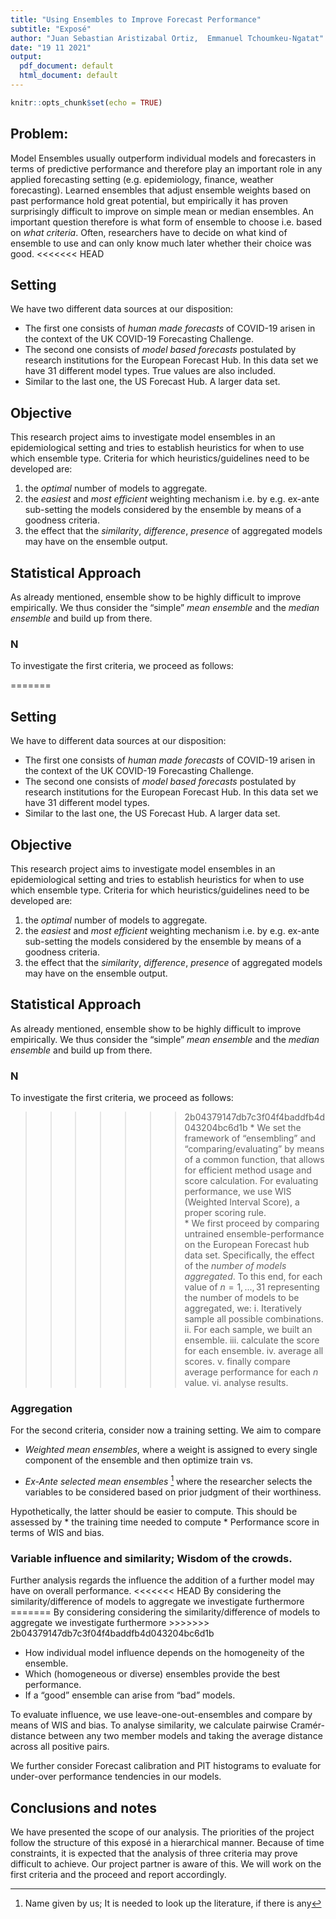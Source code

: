 ```yaml
---
title: "Using Ensembles to Improve Forecast Performance"
subtitle: "Exposé"
author: "Juan Sebastian Aristizabal Ortiz,  Emmanuel Tchoumkeu-Ngatat"
date: "19 11 2021"
output:
  pdf_document: default
  html_document: default
---
```


```r
knitr::opts_chunk$set(echo = TRUE)
```

## Problem:

Model Ensembles usually outperform individual models and forecasters in terms of predictive performance and therefore play an important role in any applied forecasting setting (e.g. epidemiology, finance, weather forecasting). 
Learned ensembles that adjust ensemble weights based on past performance hold great potential, but empirically it has proven surprisingly difficult to improve on simple mean or median ensembles. 
An important question therefore is what form of ensemble to choose i.e. based on *what criteria*. 
Often, researchers have to decide on what kind of ensemble to use and can only know much later whether their choice was good. 
<<<<<<< HEAD

## Setting

We have two different data sources at our disposition:
   
   *  The first one consists of *human made forecasts* of COVID-19 arisen in the context of the UK COVID-19 Forecasting Challenge. 
   *  The second one consists of *model based forecasts* postulated by research institutions for the European Forecast Hub. 
   In this data set we have 31 different model types.
   True values are also included.
   *  Similar to the last one, the US Forecast Hub. 
   A larger data set. 


## Objective 

This research project aims to investigate model ensembles in an epidemiological setting and tries to establish heuristics for when to use which ensemble type.
Criteria for which heuristics/guidelines need to be developed are:

   1.  the *optimal* number of models to aggregate.
   2.  the *easiest* and *most efficient* weighting mechanism i.e. by e.g. ex-ante sub-setting the models considered by the ensemble by means of a goodness criteria.  
   3.  the effect that the *similarity*,  *difference*, *presence* of aggregated models may have on the ensemble output. 

## Statistical Approach

As already mentioned, ensemble  show to be highly difficult to improve empirically.
We thus consider the "simple"  *mean ensemble* and the *median ensemble* and build up from there. 

### N 

To investigate the first criteria, we proceed as follows: 

=======

## Setting

We have to different data sources at our disposition:
   
   *  The first one consists of *human made forecasts* of COVID-19 arisen in the context of the UK COVID-19 Forecasting Challenge. 
   *  The second one consists of *model based forecasts* postulated by research institutions for the European Forecast Hub. 
   In this data set we have 31 different model types. 
   *  Similar to the last one, the US Forecast Hub. 
   A larger data set. 


## Objective 

This research project aims to investigate model ensembles in an epidemiological setting and tries to establish heuristics for when to use which ensemble type.
Criteria for which heuristics/guidelines need to be developed are:

   1.  the *optimal* number of models to aggregate.
   2.  the *easiest* and *most efficient* weighting mechanism i.e. by e.g. ex-ante sub-setting the models considered by the ensemble by means of a goodness criteria.  
   3.  the effect that the *similarity*,  *difference*, *presence* of aggregated models may have on the ensemble output. 

## Statistical Approach

As already mentioned, ensemble  show to be highly difficult to improve empirically.
We thus consider the "simple"  *mean ensemble* and the *median ensemble* and build up from there. 

### N 

To investigate the first criteria, we proceed as follows: 

>>>>>>> 2b04379147db7c3f04f4baddfb4d043204bc6d1b
   * We set the framework of "ensembling" and "comparing/evaluating" by means of a common function, that allows for efficient method usage and score calculation. 
   For evaluating performance, we use WIS (Weighted Interval Score), a proper scoring rule.  
   * We first proceed by comparing untrained ensemble-performance on the European Forecast hub data set.
   Specifically, the effect of the *number of models aggregated*.
   To this end, for each value of $n = 1,...,31$ representing the number of models to be aggregated, we:
      i. Iteratively sample all possible combinations.
      ii. For each sample, we built an ensemble. 
      iii. calculate the score for each ensemble. 
      iv. average all scores. 
      v.  finally compare average performance for each $n$ value. 
      vi. analyse results. 
   
   
### Aggregation

For the second criteria, consider now a training setting. 
We aim to compare 
   
   * *Weighted mean ensembles*, where a weight is assigned to every single component of the ensemble and then optimize train vs. 
   
   * *Ex-Ante selected mean ensembles* ^[Name given by us; It is needed to look up the literature, if there is any] where the researcher selects the variables to be considered based on prior judgment of their worthiness. 
   
Hypothetically, the latter should be easier to compute. 
This should be assessed by
   * the training time needed to compute 
   * Performance score in terms of WIS and bias. 


### Variable influence and similarity; Wisdom of the crowds. 

Further analysis regards the influence the addition of a further model may have on overall performance. 
<<<<<<< HEAD
By considering the similarity/difference of models to aggregate we investigate furthermore
=======
By considering considering the similarity/difference of models to aggregate we investigate furthermore
>>>>>>> 2b04379147db7c3f04f4baddfb4d043204bc6d1b

   * How individual model influence depends on the homogeneity of the ensemble. 
   * Which (homogeneous or diverse) ensembles provide the best performance.
   * If a "good" ensemble can arise from "bad" models.

To evaluate influence, we use leave-one-out-ensembles and compare by means of WIS and bias.
To analyse similarity, we calculate pairwise Cramér-distance between any two member models and taking the average distance across all positive pairs.


We further consider Forecast calibration and PIT histograms to evaluate for under-over performance tendencies in our models. 

## Conclusions and notes

We have presented the scope of our analysis. 
The priorities of the project follow the structure of this exposé in a hierarchical manner. 
Because of time constraints, it is expected that the analysis of three criteria may prove difficult to achieve. 
Our project partner is aware of this. 
We will work on the first criteria and the proceed and report accordingly. 

